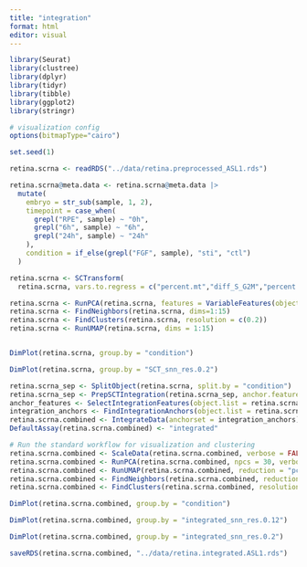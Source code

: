 ```yaml
---
title: "integration"
format: html
editor: visual
---
```


```r
library(Seurat)
library(clustree)
library(dplyr)
library(tidyr)
library(tibble)
library(ggplot2)
library(stringr)

# visualization config
options(bitmapType="cairo")

set.seed(1)

```


```r
retina.scrna <- readRDS("../data/retina.preprocessed_ASL1.rds")

retina.scrna@meta.data <- retina.scrna@meta.data |> 
  mutate(
    embryo = str_sub(sample, 1, 2),
    timepoint = case_when(
      grepl("RPE", sample) ~ "0h",
      grepl("6h", sample) ~ "6h",
      grepl("24h", sample) ~ "24h"
    ),
    condition = if_else(grepl("FGF", sample), "sti", "ctl")
  )
```

```r
retina.scrna <- SCTransform(
  retina.scrna, vars.to.regress = c("percent.mt","diff_S_G2M","percent.W"), ncells = 3000, conserve.memory = TRUE, verbose = TRUE)
```




```r
retina.scrna <- RunPCA(retina.scrna, features = VariableFeatures(object = retina.scrna))
retina.scrna <- FindNeighbors(retina.scrna, dims=1:15)
retina.scrna <- FindClusters(retina.scrna, resolution = c(0.2))
retina.scrna <- RunUMAP(retina.scrna, dims = 1:15)


DimPlot(retina.scrna, group.by = "condition")
```
```r
DimPlot(retina.scrna, group.by = "SCT_snn_res.0.2")
```

```r
retina.scrna_sep <- SplitObject(retina.scrna, split.by = "condition")
retina.scrna_sep <- PrepSCTIntegration(retina.scrna_sep, anchor.features = 2000)
anchor_features <- SelectIntegrationFeatures(object.list = retina.scrna_sep)
integration_anchors <- FindIntegrationAnchors(object.list = retina.scrna_sep, normalization.method = "SCT", anchor.features = anchor_features)
retina.scrna.combined <- IntegrateData(anchorset = integration_anchors)
DefaultAssay(retina.scrna.combined) <- "integrated"
```

```r
# Run the standard workflow for visualization and clustering
retina.scrna.combined <- ScaleData(retina.scrna.combined, verbose = FALSE)
retina.scrna.combined <- RunPCA(retina.scrna.combined, npcs = 30, verbose = FALSE)
retina.scrna.combined <- RunUMAP(retina.scrna.combined, reduction = "pca", dims = 1:15)
retina.scrna.combined <- FindNeighbors(retina.scrna.combined, reduction = "pca", dims = 1:15)
retina.scrna.combined <- FindClusters(retina.scrna.combined, resolution = c(0.1, 0.12, 0.18, 0.2))
```

```r
DimPlot(retina.scrna.combined, group.by = "condition")
```

```r
DimPlot(retina.scrna.combined, group.by = "integrated_snn_res.0.12")
```

```r
DimPlot(retina.scrna.combined, group.by = "integrated_snn_res.0.2")
```

```r
saveRDS(retina.scrna.combined, "../data/retina.integrated.ASL1.rds")
```

